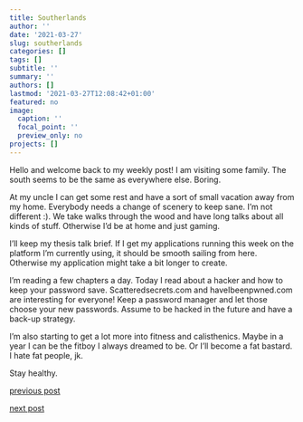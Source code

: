 ```yaml
---
title: Southerlands
author: ''
date: '2021-03-27'
slug: southerlands
categories: []
tags: []
subtitle: ''
summary: ''
authors: []
lastmod: '2021-03-27T12:08:42+01:00'
featured: no
image:
  caption: ''
  focal_point: ''
  preview_only: no
projects: []
---
```


Hello and welcome back to my weekly post! I am visiting some family. The south seems to be the same as everywhere else. Boring. 

At my uncle I can get some rest and have a sort of small vacation away from my home. Everybody needs a change of scenery to keep sane. I'm not different :). We take walks through the wood and have long talks about all kinds of stuff. Otherwise I'd be at home and just gaming. 

I'll keep my thesis talk brief. If I get my applications running this week on the platform I'm currently using, it should be smooth sailing from here. Otherwise my application might take a bit longer to create. 

I'm reading a few chapters a day. Today I read about a hacker and how to keep your password save. Scatteredsecrets.com and haveIbeenpwned.com are interesting for everyone! Keep a password manager and let those choose your new passwords. Assume to be hacked in the future and have a back-up strategy. 

I'm also starting to get a lot more into fitness and calisthenics. Maybe in a year I can be the fitboy I always dreamed to be. Or I'll become a fat bastard. I hate fat people, jk. 

Stay healthy.

[previous post](/2021/03/20/collab)

[next post](/2021/04/03/cracking)
